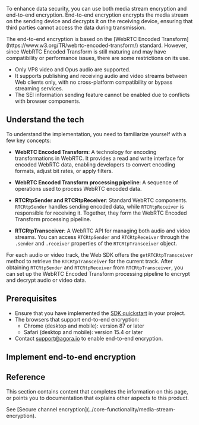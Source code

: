 

To enhance data security, you can use both media stream encryption and end-to-end encryption. End-to-end encryption encrypts the media stream on the sending device and decrypts it on the receiving device, ensuring that third parties cannot access the data during transmission.

<PlatformWrapper platform="web">
The end-to-end encryption is based on the [WebRTC Encoded Transform](https://www.w3.org/TR/webrtc-encoded-transform/) standard. However, since WebRTC Encoded Transform is still maturing and may have compatibility or performance issues, there are some restrictions on its use.

- Only VP8 video and Opus audio are supported.
- It supports publishing and receiving audio and video streams between Web clients only, with no cross-platform compatibility or bypass streaming services.
- The SEI information sending feature cannot be enabled due to conflicts with browser components.

## Understand the tech

To understand the implementation, you need to familiarize yourself with a few key concepts:

- **WebRTC Encoded Transform**: A technology for encoding transformations in WebRTC. It provides a read and write interface for encoded WebRTC data, enabling developers to convert encoding formats, adjust bit rates, or apply filters.

- **WebRTC Encoded Transform processing pipeline**: A sequence of operations used to process WebRTC encoded data.

- **RTCRtpSender and RTCRtpReceiver**: Standard WebRTC components. `RTCRtpSender` handles sending encoded data, while `RTCRtpReceiver` is responsible for receiving it. Together, they form the WebRTC Encoded Transform processing pipeline.

- **RTCRtpTransceiver**: A WebRTC API for managing both audio and video streams. You can access `RTCRtpSender` and `RTCRtpReceiver` through the `.sender` and `.receiver` properties of the `RTCRtpTransceiver` object.

For each audio or video track, the Web SDK offers the `getRTCRtpTransceiver` method to retrieve the `RTCRtpTransceiver` for the current track. After obtaining `RTCRtpSender` and `RTCRtpReceiver` from `RTCRtpTransceiver`, you can set up the WebRTC Encoded Transform processing pipeline to encrypt and decrypt audio or video data.

## Prerequisites
- Ensure that you have implemented the [SDK quickstart](../get-started/get-started-sdk) in your project. 
- The browsers that support end-to-end encryption:
    - Chrome (desktop and mobile): version 87 or later
    - Safari (desktop and mobile): version 15.4 or later
- Contact [support@agora.io](mailto:support@agora.io) to enable end-to-end encryption.

## Implement end-to-end encryption

<ProjectImplement/>

## Reference
This section contains content that completes the information on this page, or points you to documentation that explains other aspects to this product.

<Reference/>
</PlatformWrapper>

<PlatformWrapper notAllowed="web">
<NotAvailable />
See [Secure channel encryption](../core-functionality/media-stream-encryption).
</PlatformWrapper>